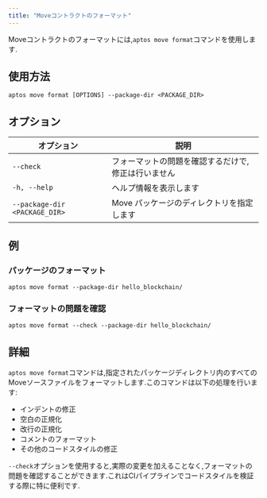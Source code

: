 ```yaml
---
title: "Moveコントラクトのフォーマット"
---
```


Moveコントラクトのフォーマットには,`aptos move format`コマンドを使用します.

## 使用方法

```shellscript
aptos move format [OPTIONS] --package-dir <PACKAGE_DIR>
```

## オプション

| オプション                         | 説明                         |
| ----------------------------- | -------------------------- |
| `--check`                     | フォーマットの問題を確認するだけで,修正は行いません |
| `-h, --help`                  | ヘルプ情報を表示します                |
| `--package-dir <PACKAGE_DIR>` | Move パッケージのディレクトリを指定します    |

## 例

### パッケージのフォーマット

```shellscript
aptos move format --package-dir hello_blockchain/
```

### フォーマットの問題を確認

```shellscript
aptos move format --check --package-dir hello_blockchain/
```

## 詳細

`aptos move format`コマンドは,指定されたパッケージディレクトリ内のすべてのMoveソースファイルをフォーマットします.このコマンドは以下の処理を行います:

- インデントの修正
- 空白の正規化
- 改行の正規化
- コメントのフォーマット
- その他のコードスタイルの修正

`--check`オプションを使用すると,実際の変更を加えることなく,フォーマットの問題を確認することができます.これはCIパイプラインでコードスタイルを検証する際に特に便利です.
